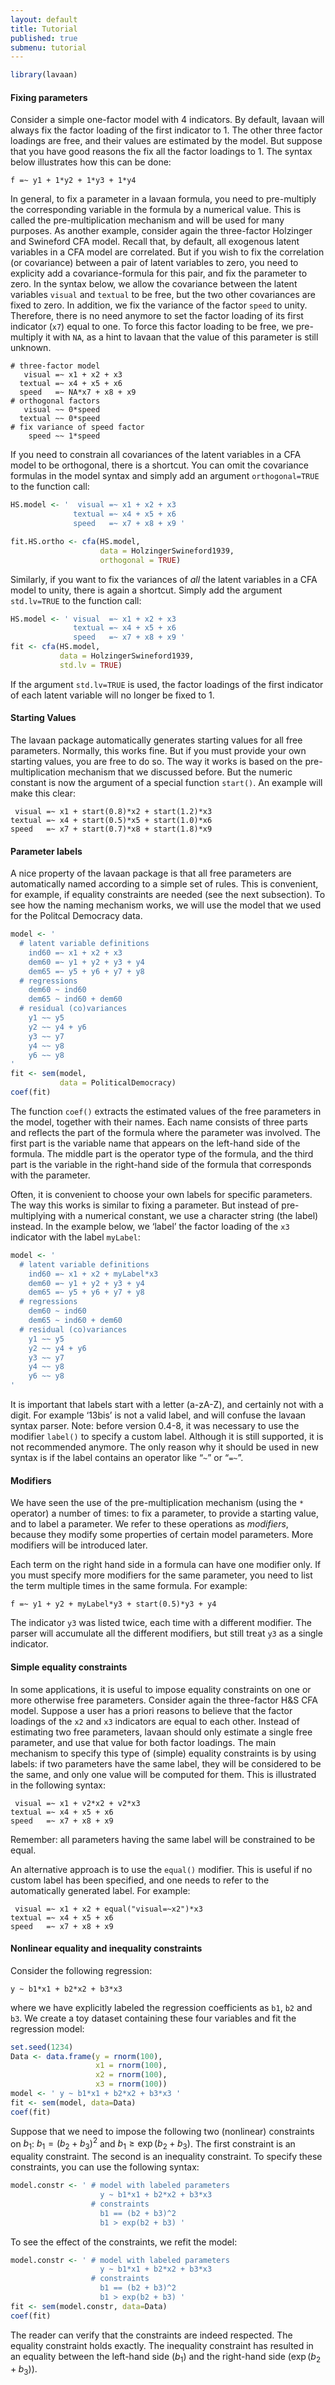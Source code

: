 ```yaml
---
layout: default
title: Tutorial
published: true
submenu: tutorial
---
```


```r
library(lavaan)
```
#### Fixing parameters ####

Consider a simple one-factor model with 4 indicators. By default, lavaan
will always fix the factor loading of the first indicator to 1. The
other three factor loadings are free, and their values are estimated by
the model. But suppose that you have good reasons the fix all the factor
loadings to 1. The syntax below illustrates how this can be done:

    f =~ y1 + 1*y2 + 1*y3 + 1*y4

In general, to fix a parameter in a lavaan formula, you need to pre-multiply
the corresponding variable in the formula by a numerical value. This is called
the pre-multiplication mechanism and will be used for many purposes. As another
example, consider again the three-factor Holzinger and Swineford CFA model.
Recall that, by default, all exogenous latent variables in a CFA model are
correlated. But if you wish to fix the correlation (or covariance) between a
pair of latent variables to zero, you need to explicity add a
covariance-formula for this pair, and fix the parameter to zero. In the syntax
below, we allow the covariance between the latent variables `visual` and
`textual` to be free, but the two other covariances are fixed to zero. In
addition, we fix the variance of the factor `speed` to unity. Therefore, there
is no need anymore to set the factor loading of its first indicator (`x7`)
equal to one. To force this factor loading to be free, we pre-multiply it with
`NA`, as a hint to lavaan that the value of this parameter is still unknown.

    # three-factor model
       visual =~ x1 + x2 + x3
      textual =~ x4 + x5 + x6
      speed   =~ NA*x7 + x8 + x9
    # orthogonal factors
       visual ~~ 0*speed
      textual ~~ 0*speed
    # fix variance of speed factor
        speed ~~ 1*speed

If you need to constrain all covariances of the latent variables in a CFA model
to be orthogonal, there is a shortcut. You can omit the covariance formulas in
the model syntax and simply add an argument `orthogonal=TRUE` to the function
call:

```r
HS.model <- '  visual =~ x1 + x2 + x3
              textual =~ x4 + x5 + x6
              speed   =~ x7 + x8 + x9 '

fit.HS.ortho <- cfa(HS.model, 
                    data = HolzingerSwineford1939, 
                    orthogonal = TRUE)
```

Similarly, if you want to fix the variances of *all* the latent
variables in a CFA model to unity, there is again a shortcut. Simply add
the argument `std.lv=TRUE` to the function call:

```r
HS.model <- ' visual  =~ x1 + x2 + x3
              textual =~ x4 + x5 + x6
              speed   =~ x7 + x8 + x9 '
fit <- cfa(HS.model, 
           data = HolzingerSwineford1939, 
           std.lv = TRUE)
```

If the argument `std.lv=TRUE` is used, the factor loadings of the first
indicator of each latent variable will no longer be fixed to 1.

#### Starting Values ####

The lavaan package automatically generates starting values for all free
parameters. Normally, this works fine. But if you must provide your own
starting values, you are free to do so. The way it works is based on the
pre-multiplication mechanism that we discussed before. But the numeric
constant is now the argument of a special function `start()`. 
An example will make this clear:

     visual =~ x1 + start(0.8)*x2 + start(1.2)*x3
    textual =~ x4 + start(0.5)*x5 + start(1.0)*x6
    speed   =~ x7 + start(0.7)*x8 + start(1.8)*x9

#### Parameter labels ####
A nice property of the lavaan package is that all free parameters are
automatically named according to a simple set of rules. This is convenient, for
example, if equality constraints are needed (see the next subsection). To see
how the naming mechanism works, we will use the model that we used for the
Politcal Democracy data.

```r
model <- '
  # latent variable definitions
    ind60 =~ x1 + x2 + x3
    dem60 =~ y1 + y2 + y3 + y4
    dem65 =~ y5 + y6 + y7 + y8
  # regressions
    dem60 ~ ind60
    dem65 ~ ind60 + dem60
  # residual (co)variances
    y1 ~~ y5
    y2 ~~ y4 + y6
    y3 ~~ y7
    y4 ~~ y8
    y6 ~~ y8
'
fit <- sem(model, 
           data = PoliticalDemocracy)
coef(fit)
```

The function `coef()` 
extracts the estimated values of the free parameters in the model,
together with their names. Each name consists of three parts and reflects the
part of the formula where the parameter was involved. The first part is the
variable name that appears on the left-hand side of the formula. The middle
part is the operator type of the formula, and the third part is the variable in
the right-hand side of the formula that corresponds with the parameter.

Often, it is convenient to choose your own labels for specific parameters.  The
way this works is similar to fixing a parameter. But instead of pre-multiplying
with a numerical constant, we use a character string (the
label) instead. In the example below, we 'label' the factor loading of the 
`x3` indicator with the label `myLabel`:

```r
model <- '
  # latent variable definitions
    ind60 =~ x1 + x2 + myLabel*x3
    dem60 =~ y1 + y2 + y3 + y4
    dem65 =~ y5 + y6 + y7 + y8
  # regressions
    dem60 ~ ind60
    dem65 ~ ind60 + dem60
  # residual (co)variances
    y1 ~~ y5
    y2 ~~ y4 + y6
    y3 ~~ y7
    y4 ~~ y8
    y6 ~~ y8
'
```

It is important that labels start with a letter (a-zA-Z), and certainly not
with a digit. For example '13bis' is not a valid label, and will confuse the
lavaan syntax parser. Note: before version 0.4-8, it was necessary to use the
modifier `label()` to specify a custom label. Although it is still supported,
it is not recommended anymore. The only reason why it should be used in new
syntax is if the label contains an operator like "`~`" or "`=~`".

#### Modifiers ####
We have seen the use of the pre-multiplication mechanism (using the `*`
operator) a number of times: to fix a parameter, to provide a starting value,
and to label a parameter. We refer to these operations as *modifiers*, 
because they
modify some properties of certain model parameters. More modifiers will be
introduced later. 

Each term on the right hand side in a formula can have one
modifier only. If you must specify more modifiers for the same parameter, you
need to list the term multiple times in the same formula. For example:

    f =~ y1 + y2 + myLabel*y3 + start(0.5)*y3 + y4

The indicator `y3` was listed twice, each time with a different modifier.  The
parser will accumulate all the different modifiers, but still treat `y3` as a
single indicator.

#### Simple equality constraints ####
In some applications, it is useful to impose equality constraints on one or
more otherwise free parameters. Consider again the three-factor H&S CFA model.
Suppose a user has a priori reasons to believe that the factor loadings of the
`x2` and `x3` indicators are equal to each other. Instead of estimating two free
parameters, lavaan should only estimate a single free parameter, and use that
value for both factor loadings. The main mechanism to specify this type of
(simple) equality constraints is by using labels: if two parameters have the
same label, they will be considered to be the same, and only one value will be
computed for them.  This is illustrated in the following syntax:

     visual =~ x1 + v2*x2 + v2*x3
    textual =~ x4 + x5 + x6
    speed   =~ x7 + x8 + x9

Remember: all parameters having the same label will be constrained to be equal.

An alternative approach is to use the `equal()` modifier. This is useful if no
custom label has been specified, and one needs to refer to the automatically
generated label. For example:

     visual =~ x1 + x2 + equal("visual=~x2")*x3
    textual =~ x4 + x5 + x6
    speed   =~ x7 + x8 + x9

#### Nonlinear equality and inequality constraints ####
Consider the following regression:

    y ~ b1*x1 + b2*x2 + b3*x3

where we have explicitly labeled the regression coefficients as `b1`, `b2`
and `b3`. We create a toy dataset containing these four variables and fit
the regression model:

```r
set.seed(1234)
Data <- data.frame(y = rnorm(100), 
                   x1 = rnorm(100), 
                   x2 = rnorm(100),
                   x3 = rnorm(100))
model <- ' y ~ b1*x1 + b2*x2 + b3*x3 '
fit <- sem(model, data=Data)
coef(fit)
```

Suppose that we need to impose the following two (nonlinear) constraints on
$b_1$: $b_1 = (b_2+b_3)^2$ and $b_1 \geq \exp(b_2 + b_3)$. The first constraint
is an equality constraint. The second is an inequality constraint. To specify
these constraints, you can use the following syntax:

```r
model.constr <- ' # model with labeled parameters
                    y ~ b1*x1 + b2*x2 + b3*x3
                  # constraints
                    b1 == (b2 + b3)^2
                    b1 > exp(b2 + b3) '
```

To see the effect of the constraints, we refit the model:

```r
model.constr <- ' # model with labeled parameters
                    y ~ b1*x1 + b2*x2 + b3*x3
                  # constraints
                    b1 == (b2 + b3)^2
                    b1 > exp(b2 + b3) '
fit <- sem(model.constr, data=Data)
coef(fit)
```

The reader can verify that the constraints are indeed respected. The
equality constraint holds exactly. The inequality constraint has
resulted in an equality between the left-hand side ($b_1$) and the
right-hand side ($\exp(b_2 + b_3)$).

